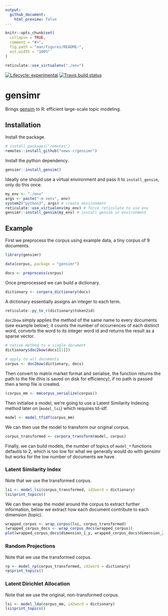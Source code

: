```yaml
---
output: 
  github_document:
    html_preview: false
---
```


<!-- README.md is generated from README.Rmd. Please edit that file -->

```r
knitr::opts_chunk$set(
  collapse = TRUE,
  comment = "#>",
  fig.path = "man/figures/README-",
  out.width = "100%"
)

reticulate::use_virtualenv("./env")
```

<!-- badges: start -->
[![Lifecycle: experimental](https://img.shields.io/badge/lifecycle-experimental-orange.svg)](https://www.tidyverse.org/lifecycle/#experimental)
[![Travis build status](https://travis-ci.org/news-r/gensimr.svg?branch=master)](https://travis-ci.org/news-r/gensimr)
<!-- badges: end -->

# gensimr

Brings [gensim](https://radimrehurek.com/gensim) to R: efficient large-scale topic modeling.

## Installation

Install the package.

```r
# install.packages("remotes")
remotes::install_github("news-r/gensimr")
```

Install the python dependency. 

```r
gensimr::install_gensim()
```

Ideally one should use a virtual environment and pass it to `install_gensim`, only do this once.

```r
my_env <- "./env"
args <- paste("-m venv", env)
system2("python3", args) # create environment
reticulate::use_virtualenv(my_env) # force reticulate to use env
gensimr::install_gensim(my_env) # install gensim in environment
```

## Example

First we preprocess the corpus using example data, a tiny corpus of 9 documents.

```r
library(gensimr)

data(corpus, package = "gensimr")

docs <- preprocess(corpus)
```

Once preprocessed we can build a dictionary.

```r
dictionary <- corpora_dictionary(docs)
```

A dictionary essentially assigns an integer to each term.

```r
reticulate::py_to_r(dictionary$token2id)
```

`doc2bow` simply applies the method of the same name to every documents (see example below); it counts the number of occurrences of each distinct word, converts the word to its integer word id and returns the result as a sparse vector. 

```r
# native method to a single document
dictionary$doc2bow(docs[[1]])

# apply to all documents
corpus <- doc2bow(dictionary, docs)
```

Then convert to matrix market format and serialise, the function returns the path to the file (this is saved on disk for efficiency), if no path is passed then a temp file is created.

```r
(corpus_mm <- mmcorpus_serialize(corpus))
```

Then initialise a model, we're going to use a Latent Similarity Indexing method later on (`model_lsi`) which requires td-idf.

```r
model <- model_tfidf(corpus_mm)
```

We can then use the model to transform our original corpus.

```r
corpus_transformed <- corpora_transform(model, corpus)
```

Finally, we can build models, the number of topics of `model_*` functions defautls to 2, which is too low for what we generally would do with gensimr but works for the low number of documents we have.

### Latent Similarity Index

Note that we use the transformed corpus.

```r
lsi <- model_lsi(corpus_transformed, id2word = dictionary)
lsi$print_topics()
```

We can then wrap the model around the corpus to extract further information, below we extract how each document contribute to each dimension (topic).

```r
wrapped_corpus <- wrap_corpus(lsi, corpus_transformed)
(wrapped_corpus_docs <- wrap_corpus_docs(wrapped_corpus))
plot(wrapped_corpus_docs$dimension_1_y, wrapped_corpus_docs$dimension_2_y)
```

### Random Projections

Note that we use the transformed corpus.

```r
rp <- model_rp(corpus_transformed, id2word = dictionary)
rp$print_topics()
```

### Latent Dirichlet Allocation

Note that we use the original, non-transformed corpus.

```r
lsi <- model_lda(corpus_mm, id2word = dictionary)
lsi$print_topics()
```

